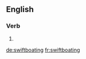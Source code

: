 ==English==

===Verb===
{{head|en|present participle}}

# {{present participle of|swiftboat|lang=en}}

[[de:swiftboating]]
[[fr:swiftboating]]